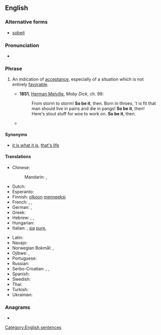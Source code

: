 {{also|sobeit}}
==English==

===Alternative forms===
* [[sobeit]]

===Pronunciation===
* {{audio|en|En-au-so be it.ogg|Audio (AU)}}

===Phrase===
{{head|en|phrase}}

# {{lb|en|idiomatic}} An indication of [[acceptance]], especially of a situation which is not entirely [[favorable]].
#* '''1851''', [[w:Herman Melville|Herman Melville]], ''Moby Dick'', ch. 99:
#*: From storm to storm! '''So be it''', then. Born in throes, 't is fit that man should live in pains and die in pangs! '''So be it''', then! Here's stout stuff for woe to work on. '''So be it''', then.
#* {{quote-journal|en|date=February 22, 2009|title=ABC This Week with George Stephanopoulos|passage=It doesn't matter which party it is. If the people choose one, a Democrat, then '''so be it'''.}}

====Synonyms====
* {{sense|indication of acceptance}} [[it is what it is]], [[that's life]]

====Translations====
{{trans-top|indication of acceptance}}
* Chinese:
*: Mandarin: {{t|cmn|[[就]][[這樣]][[吧]]}}, {{t|cmn|[[就]][[这样]][[吧]]|tr=jiù zhèyàng ba}}
* Dutch: {{t|nl|het zij zo}}
* Esperanto: {{t|eo|estu ĝi}}
* Finnish: [[olkoon]] [[menneeksi]]
* French: {{t+|fr|soit}}, {{t+|fr|ainsi soit-il}}, {{t|fr|qu'il en soit ainsi}}
* German: {{t|de|so sei es}}, {{t|de|sei's drum}}
* Greek: {{t|el|ας είναι}}
* Hebrew: {{t+|he|אמן|tr=amén}}, {{t|he|ניחא|tr=nicha|sc=Hebr}}, {{t|he|מילא|tr=méyle|sc=Hebr}}
* Hungarian: {{t|hu|ám legyen}}
* Italian: {{t|it|transeat}}, [[sia]] [[pure]], {{t+|it|così sia}}
{{trans-mid}}
* Latin: {{t+|la|transeat}}
* Navajo: {{t|nv|tʼáá ákótʼée doo}}
* Norwegian Bokmål: {{t|nb|sånn er det bare}}, {{t|nb|så får det bare være}}
* Ojibwe: {{t|oj|maanoo}}, {{t|oj|maanoon}}
* Portuguese: {{t|pt|assim seja}}
* Russian: {{t+|ru|так и бы́ть}}
* Serbo-Croatian: {{t|sh|neka tako bude}}, {{t|sh|u redu}}, {{t+|sh|neka}}
* Spanish: {{t|es|así sea}}
* Swedish: {{t|sv|då så}}
* Thai: {{t|th|ทำไปเลยถ้าอยากทำ|tr=tham pai loei tha yak tham}}
* Turkish: {{t|tr|öyle olsun}}
* Ukrainian: {{t|uk|хай так}}
{{trans-bottom}}

===Anagrams===
* {{anagrams|en|a=beiost|is-to-be|tobies}}

[[Category:English sentences]]